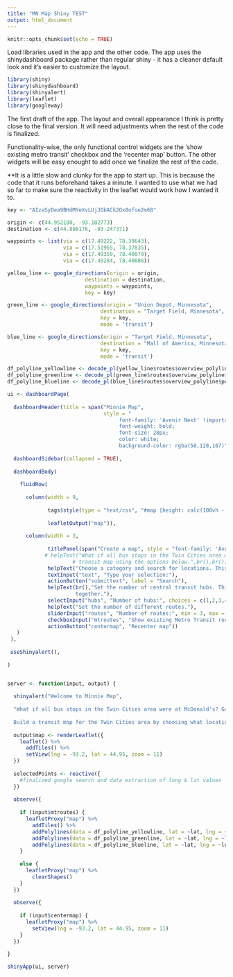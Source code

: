 ```yaml
---
title: "MN Map Shiny TEST"
output: html_document
---
```


```r
knitr::opts_chunk$set(echo = TRUE)
```

Load libraries used in the app and the other code. The app uses the shinydashboard package rather than regular shiny - it has a cleaner default look and it's easier to customize the layout. 

```r
library(shiny)
library(shinydashboard)
library(shinyalert)
library(leaflet)
library(googleway)
```

The first draft of the app. The layout and overall appearance I think is pretty close to the final version. It will need adjustments when the rest of the code is finalized.

Functionality-wise, the only functional control widgets are the 'show existing metro transit' checkbox and the 'recenter map' button. The other widgets will be easy enought to add once we finalize the rest of the code.

**It is a little slow and clunky for the app to start up. This is because the code that it runs beforehand takes a minute. I wanted to use what we had so far to make sure the reactivity in the leaflet would work how I wanted it to.

```r
key <- "AIzaSyDea9BHdMYeXvLUjJObACk2Ox8ofse2m68"

origin <- c(44.952180, -93.182773)
destination <- c(44.886176, -93.247371)

waypoints <- list(via = c(17.49222, 78.39643),
                  via = c(17.51965, 78.37835),
                  via = c(17.49359, 78.40079),
                  via = c(17.49284, 78.40686))

yellow_line <- google_directions(origin = origin,
                         destination = destination,
                         waypoints = waypoints,
                         key = key)

green_line <- google_directions(origin = "Union Depot, Minnesota",
                              destination = "Target Field, Minnesota",
                              key = key,
                              mode = 'transit')

blue_line <- google_directions(origin = "Target Field, Minnesota",
                              destination = "Mall of America, Minnesota",
                              key = key,
                              mode = 'transit')

df_polyline_yellowline <- decode_pl(yellow_line$routes$overview_polyline$points)
df_polyline_greenline <- decode_pl(green_line$routes$overview_polyline$points)
df_polyline_blueline <- decode_pl(blue_line$routes$overview_polyline$points)

ui <- dashboardPage(
  
  dashboardHeader(title = span("Minnie Map",
                               style = "
                                    font-family: 'Avenir Next' !important; 
                                    font-weight: bold;
                                    font-size: 28px;
                                    color: white;
                                    background-color: rgba(58,128,167)")),
  
  dashboardSidebar(collapsed = TRUE),
  
  dashboardBody(
    
    fluidRow(
      
      column(width = 9,
             
             tags$style(type = "text/css", "#map {height: calc(100vh - 80px) !important;},"),
             
             leafletOutput("map")),
      
      column(width = 3,
             
             titlePanel(span("Create a map", style = "font-family: 'Avenir Next' !important;",br())),
            # helpText("What if all bus stops in the Twin Cities area were at McDonald's? Gas stations? Build a
                     # transit map using the options below.",br(),br()),
             helpText("Choose a category and search for locations. This search uses Google Maps."),
             textInput("text", "Type your selection:"),
             actionButton("submittext", label = "Search"),
             helpText(br(),"Set the number of central transit hubs. This will change where routes join
                      together."),
             selectInput("hubs", "Number of hubs:", choices = c(1,2,3,4)),
             helpText("Set the number of different routes."),
             sliderInput("routes", "Number of routes:", min = 3, max = 10, value = 3),
             checkboxInput("mtroutes", "Show existing Metro Transit routes", TRUE),
             actionButton("centermap", "Recenter map"))
   )
 ),
 
 useShinyalert(),
 
)


server <- function(input, output) {
  
  shinyalert("Welcome to Minnie Map",
  
  "What if all bus stops in the Twin Cities area were at McDonald's? Gas stations?
  
  Build a transit map for the Twin Cities area by choosing what locations to use for the stops. Customize the map by changing the number of central transit hubs and the number of routes.")
  
  output$map <- renderLeaflet({
    leaflet() %>% 
      addTiles() %>%
      setView(lng = -93.2, lat = 44.95, zoom = 11) 
  })
  
  selectedPoints <- reactive({
    #finalized google search and data extraction of long & lat values
  })
  
  observe({
    
    if (input$mtroutes) {
      leafletProxy("map") %>% 
        addTiles() %>%
        addPolylines(data = df_polyline_yellowline, lat = ~lat, lng = ~lon, color = "yellow") %>%
        addPolylines(data = df_polyline_greenline, lat = ~lat, lng = ~lon, color = "green") %>%
        addPolylines(data = df_polyline_blueline, lat = ~lat, lng = ~lon, color = "blue")
    } 
    
    else {
      leafletProxy("map") %>% 
        clearShapes()
    }
  })
  
  observe({
    
    if (input$centermap) {
      leafletProxy("map") %>% 
        setView(lng = -93.2, lat = 44.95, zoom = 11) 
    }
  })
  
}

shinyApp(ui, server)
```
